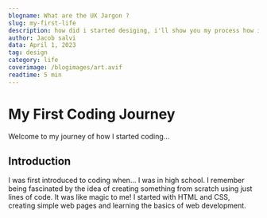 ```yaml
---
blogname: What are the UX Jargon ?
slug: my-first-life
description: how did i started desiging, i'll show you my process how i design and how i am able to design 
author: Jacob salvi
data: April 1, 2023
tag: design
category: life
coverimage: /blogimages/art.avif
readtime: 5 min
---
```


# My First Coding Journey

Welcome to my journey of how I started coding...

## Introduction
I was first introduced to coding when... I was in high school. I remember being fascinated by the idea of creating something from scratch using just lines of code. It was like magic to me! I started with HTML and CSS, creating simple web pages and learning the basics of web development.